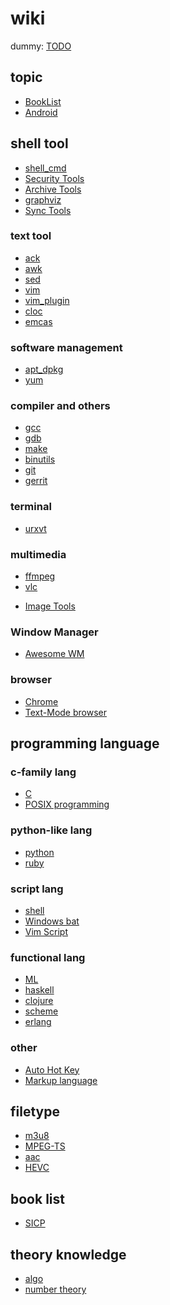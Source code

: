 = wiki =
dummy: [[TODO]]

== topic ==
* [[BookList]]
* [[Android]]

== shell tool ==

* [[shell_cmd]]
* [[security_tool|Security Tools]]
* [[zip_cmd|Archive Tools]]
* [[graphviz]]
* [[sync_tool|Sync Tools]]
=== text tool ===
* [[ack]]
* [[awk]]
* [[sed]]
* [[vim]]
* [[vim_plugin]]
* [[cloc_usage|cloc]]
* [[emcas]]

=== software management ===
* [[apt_dpkg]]
* [[yum]]

=== compiler and others ===
* [[gcc]]
* [[gdb]]
* [[make]]
* [[binutils]]
* [[git]]
* [[gerrit]]

=== terminal ===
* [[urxvt]]
=== multimedia ===
* [[ffmpeg]]
* [[vlc]]

* [[image_tool|Image Tools]]
=== Window Manager ===
* [[awesome_linux_WM|Awesome WM]]

=== browser ===
* [[chrome_usage|Chrome]]
* [[text_browser|Text-Mode browser]]

== programming language ==

=== c-family lang ===
* [[c_lang|C]]
* [[posix_prog|POSIX programming]]

=== python-like lang ===
* [[python]]
* [[ruby]]
=== script lang ===
* [[shell]]
* [[win_bat|Windows bat]]
* [[vim_script|Vim Script]]
=== functional lang ===
* [[smlnj|ML]]
* [[haskell]]
* [[clojure]]
* [[scheme]]
* [[erlang]]

=== other ===
* [[ahk_usage|Auto Hot Key]]
* [[markup_lang|Markup language]]

== filetype ==
* [[m3u8]]
* [[mpegts_format|MPEG-TS]]
* [[AAC_format|aac]]
* [[HEVC]]


== book list ==
* [[6001_SICP|SICP]]

== theory knowledge ==
* [[algo]]
* [[number_theory|number theory]]
